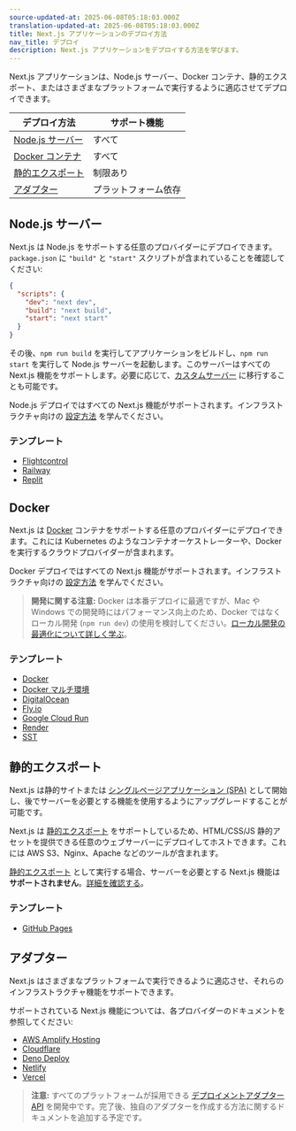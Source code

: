 ```yaml
---
source-updated-at: 2025-06-08T05:18:03.000Z
translation-updated-at: 2025-06-08T05:18:03.000Z
title: Next.js アプリケーションのデプロイ方法
nav_title: デプロイ
description: Next.js アプリケーションをデプロイする方法を学びます。
---
```


Next.js アプリケーションは、Node.js サーバー、Docker コンテナ、静的エクスポート、またはさまざまなプラットフォームで実行するように適応させてデプロイできます。

| デプロイ方法                     | サポート機能      |
| -------------------------------- | ----------------- |
| [Node.js サーバー](#nodejs-server) | すべて            |
| [Docker コンテナ](#docker)       | すべて            |
| [静的エクスポート](#static-export) | 制限あり          |
| [アダプター](#adapters)          | プラットフォーム依存 |

## Node.js サーバー

Next.js は Node.js をサポートする任意のプロバイダーにデプロイできます。`package.json` に `"build"` と `"start"` スクリプトが含まれていることを確認してください:

```json filename="package.json"
{
  "scripts": {
    "dev": "next dev",
    "build": "next build",
    "start": "next start"
  }
}
```

その後、`npm run build` を実行してアプリケーションをビルドし、`npm run start` を実行して Node.js サーバーを起動します。このサーバーはすべての Next.js 機能をサポートします。必要に応じて、[カスタムサーバー](/docs/app/guides/custom-server) に移行することも可能です。

Node.js デプロイではすべての Next.js 機能がサポートされます。インフラストラクチャ向けの [設定方法](/docs/app/guides/self-hosting) を学んでください。

### テンプレート

- [Flightcontrol](https://github.com/nextjs/deploy-flightcontrol)
- [Railway](https://github.com/nextjs/deploy-railway)
- [Replit](https://github.com/nextjs/deploy-replit)

## Docker

Next.js は [Docker](https://www.docker.com/) コンテナをサポートする任意のプロバイダーにデプロイできます。これには Kubernetes のようなコンテナオーケストレーターや、Docker を実行するクラウドプロバイダーが含まれます。

Docker デプロイではすべての Next.js 機能がサポートされます。インフラストラクチャ向けの [設定方法](/docs/app/guides/self-hosting) を学んでください。

> **開発に関する注意:** Docker は本番デプロイに最適ですが、Mac や Windows での開発時にはパフォーマンス向上のため、Docker ではなくローカル開発 (`npm run dev`) の使用を検討してください。[ローカル開発の最適化について詳しく学ぶ](/docs/app/guides/local-development)。

### テンプレート

- [Docker](https://github.com/vercel/next.js/tree/canary/examples/with-docker)
- [Docker マルチ環境](https://github.com/vercel/next.js/tree/canary/examples/with-docker-multi-env)
- [DigitalOcean](https://github.com/nextjs/deploy-digitalocean)
- [Fly.io](https://github.com/nextjs/deploy-fly)
- [Google Cloud Run](https://github.com/nextjs/deploy-google-cloud-run)
- [Render](https://github.com/nextjs/deploy-render)
- [SST](https://github.com/nextjs/deploy-sst)

## 静的エクスポート

Next.js は静的サイトまたは [シングルページアプリケーション (SPA)](/docs/app/guides/single-page-applications) として開始し、後でサーバーを必要とする機能を使用するようにアップグレードすることが可能です。

Next.js は [静的エクスポート](/docs/app/guides/static-exports) をサポートしているため、HTML/CSS/JS 静的アセットを提供できる任意のウェブサーバーにデプロイしてホストできます。これには AWS S3、Nginx、Apache などのツールが含まれます。

[静的エクスポート](/docs/app/guides/static-exports) として実行する場合、サーバーを必要とする Next.js 機能は **サポートされません**。[詳細を確認する](/docs/app/guides/static-exports#unsupported-features)。

### テンプレート

- [GitHub Pages](https://github.com/nextjs/deploy-github-pages)

## アダプター

Next.js はさまざまなプラットフォームで実行できるように適応させ、それらのインフラストラクチャ機能をサポートできます。

サポートされている Next.js 機能については、各プロバイダーのドキュメントを参照してください:

- [AWS Amplify Hosting](https://docs.amplify.aws/nextjs/start/quickstart/nextjs-app-router-client-components)
- [Cloudflare](https://developers.cloudflare.com/workers/frameworks/framework-guides/nextjs)
- [Deno Deploy](https://docs.deno.com/examples/next_tutorial)
- [Netlify](https://docs.netlify.com/frameworks/next-js/overview/#next-js-support-on-netlify)
- [Vercel](https://vercel.com/docs/frameworks/nextjs)

> **注意:** すべてのプラットフォームが採用できる [デプロイメントアダプター API](https://github.com/vercel/next.js/discussions/77740) を開発中です。完了後、独自のアダプターを作成する方法に関するドキュメントを追加する予定です。